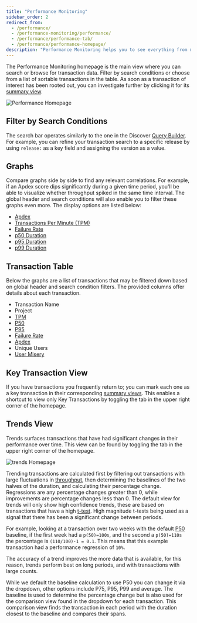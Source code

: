 ```yaml
---
title: "Performance Monitoring"
sidebar_order: 2
redirect_from:
  - /performance/
  - /performance-monitoring/performance/
  - /performance/performance-tab/
  - /performance/performance-homepage/
description: "Performance Monitoring helps you to see everything from macro-level metrics to micro-level spans, and you'll be able to cross-reference transactions with related issues, and customize queries."
---
```


The Performance Monitoring homepage is the main view where you can search or browse for transaction data. Filter by search conditions or choose from a list of sortable transactions in the table. As soon as a transaction of interest has been rooted out, you can investigate further by clicking it for its [summary view](/product/performance/transaction-summary/).

![Performance Homepage](perf-homepage.png)

## Filter by Search Conditions

The search bar operates similarly to the one in the Discover [Query Builder](/product/discover-queries/query-builder/#filter-by-search-conditions). For example, you can refine your transaction search to a specific release by using `release:` as a key field and assigning the version as a value.

## Graphs

Compare graphs side by side to find any relevant correlations. For example, if an Apdex score dips significantly during a given time period, you'll be able to visualize whether throughput spiked in the same time interval. The global header and search conditions will also enable you to filter these graphs even more. The display options are listed below:

- [Apdex](/product/performance/metrics/#apdex)
- [Transactions Per Minute (TPM)](/product/performance/metrics/#throughput-total-tpm-tps)
- [Failure Rate](/product/performance/metrics/#failure-rate)
- [p50 Duration](/product/performance/metrics/#p50-threshold)
- [p95 Duration](/product/performance/metrics/#p95-threshold)
- [p99 Duration](/product/performance/metrics/#p99-threshold)

## Transaction Table

Below the graphs are a list of transactions that may be filtered down based on global header and search condition filters. The provided columns offer details about each transaction.

- Transaction Name
- Project
- [TPM](/product/performance/metrics/#throughput-total-tpm-tps)
- [P50](/product/performance/metrics/#average-transaction-duration)
- [P95](/product/performance/metrics/#p95-threshold)
- [Failure Rate](/product/performance/metrics/#failure-rate)
- [Apdex](/product/performance/metrics/#apdex)
- Unique Users
- [User Misery](/product/performance/metrics/#user-misery)

## Key Transaction View

If you have transactions you frequently return to; you can mark each one as a key transaction in their corresponding [summary views](/product/performance/transaction-summary/#key-transaction). This enables a shortcut to view only Key Transactions by toggling the tab in the upper right corner of the homepage.

## Trends View

Trends surfaces transactions that have had significant changes in their performance over time. This view can be found by toggling the tab in the upper right corner of the homepage.

![trends Homepage](trends-homepage.png)

Trending transactions are calculated first by filtering out transactions with large fluctuations in [throughput](/product/performance/metrics/#throughput-total-tpm-tps), then determining the baselines of the two halves of the duration, and calculating their percentage change. Regressions are any percentage changes greater than 0, while improvements are percentage changes less than 0.
The default view for trends will only show high confidence trends, these are based on transactions that have a high [t-test](https://en.wikipedia.org/wiki/Welch%27s_t-test). High magnitude t-tests being used as a signal that there has been a significant change between periods.

For example, looking at a transaction over two weeks with the default [P50](/product/performance/metrics/#average-transaction-duration) baseline, if the first week had a `p(50)=100s`, and the second a `p(50)=110s` the percentage is `(110/100)-1 = 0.1`. This means that this example transaction had a performance regression of `10%`.

The accuracy of a trend improves the more data that is available, for this reason, trends perform best on long periods, and with transactions with large counts.

While we default the baseline calculation to use P50 you can change it via the dropdown, other options include P75, P95, P99 and average. The baseline is used to determine the percentage change but is also used for the comparison view found in the dropdown for each transaction. This comparison view finds the transaction in each period with the duration closest to the baseline and compares their spans.
